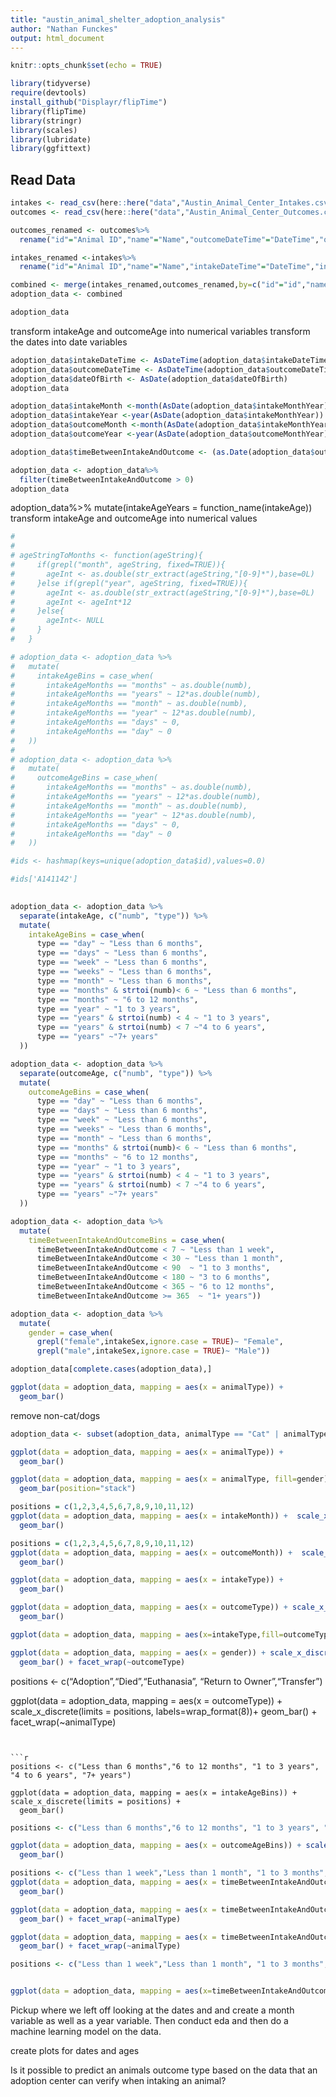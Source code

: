 ```yaml
---
title: "austin_animal_shelter_adoption_analysis"
author: "Nathan Funckes"
output: html_document
---
```


```r
knitr::opts_chunk$set(echo = TRUE)

library(tidyverse)
require(devtools)
install_github("Displayr/flipTime")
library(flipTime)
library(stringr)
library(scales)
library(lubridate)
library(ggfittext)
```

## Read Data

```r

intakes <- read_csv(here::here("data","Austin_Animal_Center_Intakes.csv"))
outcomes <- read_csv(here::here("data","Austin_Animal_Center_Outcomes.csv"))
```


```r
outcomes_renamed <- outcomes%>%
  rename("id"="Animal ID","name"="Name","outcomeDateTime"="DateTime","outcomeMonthYear"="MonthYear","dateOfBirth"="Date of Birth","outcomeType"="Outcome Type","outcomeSubtype"="Outcome Subtype","animalType"="Animal Type","outcomeSex"="Sex upon Outcome","outcomeAge"="Age upon Outcome","breed"="Breed","color"="Color")

intakes_renamed <-intakes%>%
  rename("id"="Animal ID","name"="Name","intakeDateTime"="DateTime","intakeMonthYear"="MonthYear","foundLocation"="Found Location","intakeType"="Intake Type","intakeCondition"="Intake Condition","animalType"="Animal Type","intakeSex"="Sex upon Intake","intakeAge"="Age upon Intake","breed"="Breed","color"="Color")
```


```r
combined <- merge(intakes_renamed,outcomes_renamed,by=c("id"="id","name"="name","animalType"="animalType","breed"="breed","color"="color"))
adoption_data <- combined
```



```r
adoption_data
```


transform intakeAge and outcomeAge into numerical variables
transform the dates into date variables

```r
adoption_data$intakeDateTime <- AsDateTime(adoption_data$intakeDateTime)
adoption_data$outcomeDateTime <- AsDateTime(adoption_data$outcomeDateTime)
adoption_data$dateOfBirth <- AsDate(adoption_data$dateOfBirth)
adoption_data
```


```r
adoption_data$intakeMonth <-month(AsDate(adoption_data$intakeMonthYear))
adoption_data$intakeYear <-year(AsDate(adoption_data$intakeMonthYear))
adoption_data$outcomeMonth <-month(AsDate(adoption_data$intakeMonthYear))
adoption_data$outcomeYear <-year(AsDate(adoption_data$outcomeMonthYear))
```


```r
adoption_data$timeBetweenIntakeAndOutcome <- (as.Date(adoption_data$outcomeDateTime) - as.Date(adoption_data$intakeDateTime))
```

```r
adoption_data <- adoption_data%>%
  filter(timeBetweenIntakeAndOutcome > 0)
adoption_data
```


adoption_data%>%
  mutate(intakeAgeYears = function_name(intakeAge))
transform intakeAge and outcomeAge into numerical values
```r
# 
# 
# ageStringToMonths <- function(ageString){
#     if(grepl("month", ageString, fixed=TRUE)){
#       ageInt <- as.double(str_extract(ageString,"[0-9]*"),base=0L)
#     }else if(grepl("year", ageString, fixed=TRUE)){
#       ageInt <- as.double(str_extract(ageString,"[0-9]*"),base=0L)
#       ageInt <- ageInt*12
#     }else{
#       ageInt<- NULL
#     }
#   }
```



```r
# adoption_data <- adoption_data %>%
#   mutate(
#     intakeAgeBins = case_when(
#       intakeAgeMonths == "months" ~ as.double(numb),
#       intakeAgeMonths == "years" ~ 12*as.double(numb),
#       intakeAgeMonths == "month" ~ as.double(numb),
#       intakeAgeMonths == "year" ~ 12*as.double(numb),
#       intakeAgeMonths == "days" ~ 0,
#       intakeAgeMonths == "day" ~ 0
#   ))
# 
# adoption_data <- adoption_data %>%
#   mutate(
#     outcomeAgeBins = case_when(
#       intakeAgeMonths == "months" ~ as.double(numb),
#       intakeAgeMonths == "years" ~ 12*as.double(numb),
#       intakeAgeMonths == "month" ~ as.double(numb),
#       intakeAgeMonths == "year" ~ 12*as.double(numb),
#       intakeAgeMonths == "days" ~ 0,
#       intakeAgeMonths == "day" ~ 0
#   ))

```



```r
#ids <- hashmap(keys=unique(adoption_data$id),values=0.0)

#ids['A141142']
  
```

```r

adoption_data <- adoption_data %>%
  separate(intakeAge, c("numb", "type")) %>% 
  mutate(
    intakeAgeBins = case_when(
      type == "day" ~ "Less than 6 months",
      type == "days" ~ "Less than 6 months",
      type == "week" ~ "Less than 6 months",
      type == "weeks" ~ "Less than 6 months",
      type == "month" ~ "Less than 6 months",
      type == "months" & strtoi(numb)< 6 ~ "Less than 6 months",
      type == "months" ~ "6 to 12 months",
      type == "year" ~ "1 to 3 years",
      type == "years" & strtoi(numb) < 4 ~ "1 to 3 years",
      type == "years" & strtoi(numb) < 7 ~"4 to 6 years",
      type == "years" ~"7+ years"
  ))

adoption_data <- adoption_data %>%
  separate(outcomeAge, c("numb", "type")) %>% 
  mutate(
    outcomeAgeBins = case_when(
      type == "day" ~ "Less than 6 months",
      type == "days" ~ "Less than 6 months",
      type == "week" ~ "Less than 6 months",
      type == "weeks" ~ "Less than 6 months",
      type == "month" ~ "Less than 6 months",
      type == "months" & strtoi(numb)< 6 ~ "Less than 6 months",
      type == "months" ~ "6 to 12 months",
      type == "year" ~ "1 to 3 years",
      type == "years" & strtoi(numb) < 4 ~ "1 to 3 years",
      type == "years" & strtoi(numb) < 7 ~"4 to 6 years",
      type == "years" ~"7+ years"
  ))


```

```r
adoption_data <- adoption_data %>%
  mutate(
    timeBetweenIntakeAndOutcomeBins = case_when(
      timeBetweenIntakeAndOutcome < 7 ~ "Less than 1 week",
      timeBetweenIntakeAndOutcome < 30 ~ "Less than 1 month",
      timeBetweenIntakeAndOutcome < 90  ~ "1 to 3 months",
      timeBetweenIntakeAndOutcome < 180 ~ "3 to 6 months",
      timeBetweenIntakeAndOutcome < 365 ~ "6 to 12 months",
      timeBetweenIntakeAndOutcome >= 365  ~ "1+ years"))
```

```r
adoption_data <- adoption_data %>%
  mutate(
    gender = case_when(
      grepl("female",intakeSex,ignore.case = TRUE)~ "Female",
      grepl("male",intakeSex,ignore.case = TRUE)~ "Male"))
```



```r
adoption_data[complete.cases(adoption_data),]
```

```r
ggplot(data = adoption_data, mapping = aes(x = animalType)) +
  geom_bar()
```

remove non-cat/dogs
```r
adoption_data <- subset(adoption_data, animalType == "Cat" | animalType == "Dog")
```

```r
ggplot(data = adoption_data, mapping = aes(x = animalType)) +
  geom_bar()

ggplot(data = adoption_data, mapping = aes(x = animalType, fill=gender)) +
  geom_bar(position="stack")
```



```r
positions = c(1,2,3,4,5,6,7,8,9,10,11,12)
ggplot(data = adoption_data, mapping = aes(x = intakeMonth)) +  scale_x_discrete(limits = positions)+
  geom_bar()

```

```r
positions = c(1,2,3,4,5,6,7,8,9,10,11,12)
ggplot(data = adoption_data, mapping = aes(x = outcomeMonth)) +  scale_x_discrete(limits = positions)+
  geom_bar()
```

```r
ggplot(data = adoption_data, mapping = aes(x = intakeType)) +
  geom_bar()
```


```r
ggplot(data = adoption_data, mapping = aes(x = outcomeType)) + scale_x_discrete(labels=wrap_format(10))+
  geom_bar()
```

```r
ggplot(data = adoption_data, mapping = aes(x=intakeType,fill=outcomeType))+geom_bar(position="dodge") +scale_x_discrete( labels=wrap_format(8))
```


```r
ggplot(data = adoption_data, mapping = aes(x = gender)) + scale_x_discrete(labels=wrap_format(8))+
  geom_bar() + facet_wrap(~outcomeType)
```



positions <- c("Adoption","Died","Euthanasia", "Return to Owner","Transfer")

ggplot(data = adoption_data, mapping = aes(x = outcomeType)) + scale_x_discrete(limits = positions, labels=wrap_format(8))+
  geom_bar() + facet_wrap(~animalType) 
```


```r
positions <- c("Less than 6 months","6 to 12 months", "1 to 3 years", "4 to 6 years", "7+ years")

ggplot(data = adoption_data, mapping = aes(x = intakeAgeBins)) + scale_x_discrete(limits = positions) +
  geom_bar()
```

```r

positions <- c("Less than 6 months","6 to 12 months", "1 to 3 years", "4 to 6 years", "7+ years")

ggplot(data = adoption_data, mapping = aes(x = outcomeAgeBins)) + scale_x_discrete(limits = positions) +
  geom_bar()
```

```r


positions <- c("Less than 1 week","Less than 1 month", "1 to 3 months", "3 to 6 months", "6 to 12 months", "1+ years")
ggplot(data = adoption_data, mapping = aes(x = timeBetweenIntakeAndOutcomeBins)) + scale_x_discrete(limits = positions, labels=wrap_format(8)) +
  geom_bar()

ggplot(data = adoption_data, mapping = aes(x = timeBetweenIntakeAndOutcomeBins)) + scale_x_discrete(limits = positions, labels=wrap_format(8)) +
  geom_bar() + facet_wrap(~animalType)

ggplot(data = adoption_data, mapping = aes(x = timeBetweenIntakeAndOutcomeBins)) + scale_x_discrete(limits = positions, labels=wrap_format(8)) +
  geom_bar() + facet_wrap(~animalType)
```
```r
positions <- c("Less than 1 week","Less than 1 month", "1 to 3 months", "3 to 6 months", "6 to 12 months", "1+ years")


ggplot(data = adoption_data, mapping = aes(x=timeBetweenIntakeAndOutcomeBins,fill=outcomeType))+ scale_x_discrete(limits = positions, labels=wrap_format(8))+geom_bar(position="dodge") 
```


Pickup where we left off looking at the dates and and create a month variable as well as a year variable. Then conduct eda and then do a machine learning model on the data.



create plots for dates and ages




Is it possible to predict an animals outcome type based on the data that an adoption center can verify when intaking an animal?